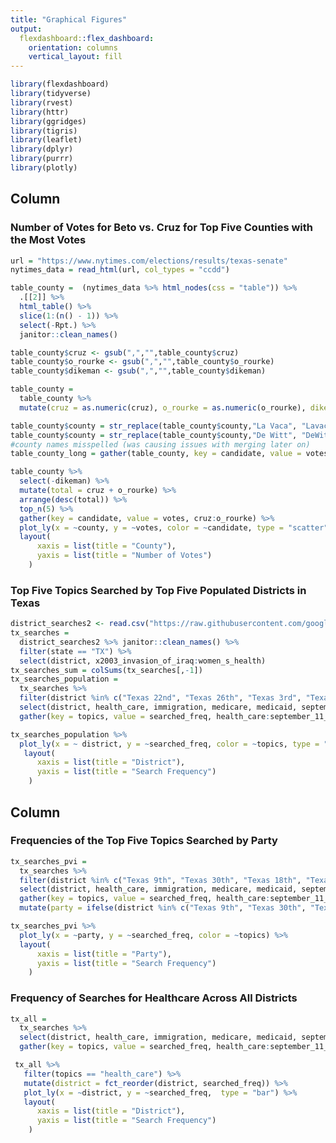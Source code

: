 ```yaml
---
title: "Graphical Figures"
output: 
  flexdashboard::flex_dashboard:
    orientation: columns
    vertical_layout: fill
---
```


```r
library(flexdashboard)
library(tidyverse)
library(rvest)
library(httr)
library(ggridges)
library(tigris)
library(leaflet)
library(dplyr)
library(purrr)
library(plotly)
```

Column {data-width=350}
-----------------------------------------------------------------------

### Number of Votes for Beto vs. Cruz for Top Five Counties with the Most Votes

```r
url = "https://www.nytimes.com/elections/results/texas-senate"
nytimes_data = read_html(url, col_types = "ccdd")

table_county =  (nytimes_data %>% html_nodes(css = "table")) %>% 
  .[[2]] %>%
  html_table() %>% 
  slice(1:(n() - 1)) %>% 
  select(-Rpt.) %>% 
  janitor::clean_names()

table_county$cruz <- gsub(",","",table_county$cruz)
table_county$o_rourke <- gsub(",","",table_county$o_rourke)
table_county$dikeman <- gsub(",","",table_county$dikeman)

table_county = 
  table_county %>% 
  mutate(cruz = as.numeric(cruz), o_rourke = as.numeric(o_rourke), dikeman = as.numeric(dikeman))

table_county$county = str_replace(table_county$county,"La Vaca", "Lavaca")
table_county$county = str_replace(table_county$county,"De Witt", "DeWitt")
#county names misspelled (was causing issues with merging later on)
table_county_long = gather(table_county, key = candidate, value = votes, cruz:dikeman)

table_county %>%
  select(-dikeman) %>%
  mutate(total = cruz + o_rourke) %>% 
  arrange(desc(total)) %>% 
  top_n(5) %>% 
  gather(key = candidate, value = votes, cruz:o_rourke) %>% 
  plot_ly(x = ~county, y = ~votes, color = ~candidate, type = "scatter") %>% 
  layout(
      xaxis = list(title = "County"),
      yaxis = list(title = "Number of Votes")
    )
```

### Top Five Topics Searched by Top Five Populated Districts in Texas

```r
district_searches2 <- read.csv("https://raw.githubusercontent.com/googletrends/data/master/Search_Data_US_Congressional_District_26Sep2018.csv")
tx_searches = 
  district_searches2 %>% janitor::clean_names() %>% 
  filter(state == "TX") %>% 
  select(district, x2003_invasion_of_iraq:women_s_health)
tx_searches_sum = colSums(tx_searches[,-1])
tx_searches_population = 
  tx_searches %>% 
  filter(district %in% c("Texas 22nd", "Texas 26th", "Texas 3rd", "Texas 8th", "Texas 31st")) %>%
  select(district, health_care, immigration, medicare, medicaid, september_11_attacks) %>% 
  gather(key = topics, value = searched_freq, health_care:september_11_attacks)

tx_searches_population %>%
  plot_ly(x = ~ district, y = ~searched_freq, color = ~topics, type = "bar") %>% 
   layout(
      xaxis = list(title = "District"),
      yaxis = list(title = "Search Frequency")
    )
```


Column {data-width=350}
-----------------------------------------------------------------------

### Frequencies of the Top Five Topics Searched by Party

```r
tx_searches_pvi = 
  tx_searches %>% 
  filter(district %in% c("Texas 9th", "Texas 30th", "Texas 18th", "Texas 33rd", "Texas 13th", "Texas 11th", "Texas 8th", "Texas 4th")) %>%
  select(district, health_care, immigration, medicare, medicaid, september_11_attacks) %>% 
  gather(key = topics, value = searched_freq, health_care:september_11_attacks) %>% 
  mutate(party = ifelse(district %in% c("Texas 9th", "Texas 30th", "Texas 18th", "Texas 33rd"), "Democrats", "Republicans"))

tx_searches_pvi %>%
  plot_ly(x = ~party, y = ~searched_freq, color = ~topics) %>% 
  layout(
      xaxis = list(title = "Party"),
      yaxis = list(title = "Search Frequency")
    )
```

### Frequency of Searches for Healthcare Across All Districts 

```r
tx_all = 
  tx_searches %>% 
  select(district, health_care, immigration, medicare, medicaid, september_11_attacks) %>% 
  gather(key = topics, value = searched_freq, health_care:september_11_attacks) 

 tx_all %>%
   filter(topics == "health_care") %>%
   mutate(district = fct_reorder(district, searched_freq)) %>% 
   plot_ly(x = ~district, y = ~searched_freq,  type = "bar") %>% 
   layout(
      xaxis = list(title = "District"),
      yaxis = list(title = "Search Frequency")
    )
```